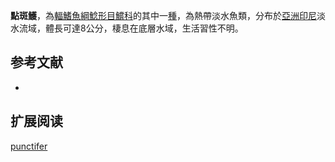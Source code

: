{{Speciesbox
| name = 點斑鱯
| image = 
| image_width = 250px
| image_caption = 
| status = NE
| status_system = IUCN3.1
| genus = Mystus
| species = punctifer
| authority = [[Ng,_Wirjoatmodjo_&_Hadiaty|Ng, Wirjoatmodjo & Hadiaty]], 2001
| synonyms = 
}}
'''點斑鱯'''，為[[輻鰭魚綱|輻鰭魚綱]][[鯰形目|鯰形目]][[鱨科|鱨科]]的其中一[[種|種]]，為熱帶淡水魚類，分布於[[亞洲|亞洲]][[印尼|印尼]]淡水流域，體長可達8公分，棲息在底層水域，生活習性不明。

==参考文献==
*{{FishBase_species|genus=Mystus|species=punctifer|year=2015|month=4}}

== 扩展阅读 ==
{{refbegin}}
{{wikispecies-inline|Mystus punctifer|點斑鱯}}
{{refend}}
{{Taxonbar|from=Q972964}}

[[Category:鱯屬|punctifer]]